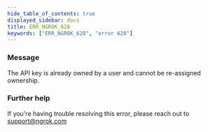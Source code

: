 ```yaml
---
hide_table_of_contents: true
displayed_sidebar: docs
title: ERR_NGROK_628
keywords: ["ERR_NGROK_628", "error 628"]
---
```


### Message

The API key is already owned by a user and cannot be re-assigned ownership.

### Further help

If you're having trouble resolving this error, please reach out to [support@ngrok.com](mailto:support@ngrok.com?subject=Help%20with%20ERR_NGROK_628)
